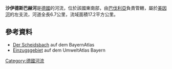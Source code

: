 {{Coord|50.156949|N|11.120224|E|display=title}}

'''沙伊德斯巴赫河'''是[[德國|德國]]的河流，位於該國東南部，由[[巴伐利亞|巴伐利亞]]負責管轄，屬於[[美因河|美因河]]的左支流，河道全長6.7公里，流域面積17.2平方公里。

==參考資料==
* [https://geoportal.bayern.de/bayernatlas/?zoom=9&lang=de&topic=ba&bgLayer=tk&catalogNodes=11,122&E=4439124.00&N=5556444.00 Der Scheidsbach] {{Wayback|url=https://geoportal.bayern.de/bayernatlas/?zoom=9&lang=de&topic=ba&bgLayer=tk&catalogNodes=11,122&E=4439124.00&N=5556444.00 |date=20180910131457 }} auf dem BayernAtlas
* [http://www.umweltatlas.bayern.de/mapapps/resources/apps/lfu_fgn_ftz/index.html?lang=de&stateId=15678239-6d41-4b5a-a782-396d415b5a93 Einzugsgebiet] {{Wayback|url=http://www.umweltatlas.bayern.de/mapapps/resources/apps/lfu_fgn_ftz/index.html?lang=de&stateId=15678239-6d41-4b5a-a782-396d415b5a93 |date=20180904052410 }} auf dem UmweltAtlas Bayern

{{Germany-geo-stub}}
[[Category:德國河流|Category:德國河流]]